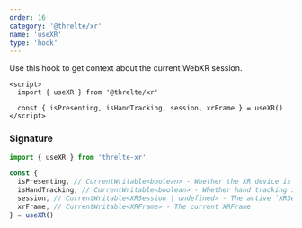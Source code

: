 ```yaml
---
order: 16
category: '@threlte/xr'
name: 'useXR'
type: 'hook'
---
```


Use this hook to get context about the current WebXR session.

```svelte
<script>
  import { useXR } from '@threlte/xr'

  const { isPresenting, isHandTracking, session, xrFrame } = useXR()
</script>
```

### Signature

```ts
import { useXR } from 'threlte-xr'

const {
  isPresenting, // CurrentWritable<boolean> - Whether the XR device is presenting in an XR session
  isHandTracking, // CurrentWritable<boolean> - Whether hand tracking inputs are active
  session, // CurrentWritable<XRSession | undefined> - The active `XRSession`
  xrFrame, // CurrentWritable<XRFrame> - The current XRFrame
} = useXR()
```
